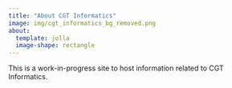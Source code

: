 ```yaml
---
title: "About CGT Informatics"
image: img/cgt_informatics_bg_removed.png
about: 
  template: jolla
  image-shape: rectangle
---
```


This is a work-in-progress site to host information related to CGT Informatics.
